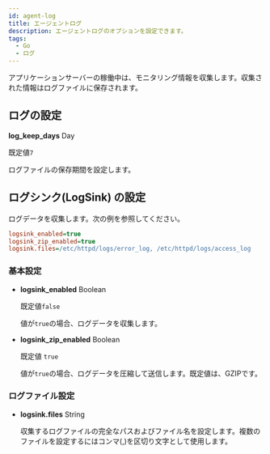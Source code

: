 ```yaml
---
id: agent-log
title: エージェントログ
description: エージェントログのオプションを設定できます。
tags:
  - Go
  - ログ
---
```


アプリケーションサーバーの稼働中は、モニタリング情報を収集します。収集された情報はログファイルに保存されます。

## ログの設定

**log_keep_days** <span class='type'>Day</span>

  既定値`7`

  ログファイルの保存期間を設定します。

## ログシンク(LogSink) の設定

ログデータを収集します。次の例を参照してください。

```ini title='whatap.conf'
logsink_enabled=true
logsink_zip_enabled=true
logsink.files=/etc/httpd/logs/error_log, /etc/httpd/logs/access_log
```

### 基本設定

- **logsink_enabled** <span class='type'>Boolean</span>

  既定値`false`

  値が`true`の場合、ログデータを収集します。

- **logsink_zip_enabled** <span class='type'>Boolean</span>

  既定値 `true`

  値が`true`の場合、ログデータを圧縮して送信します。既定値は、GZIPです。

### ログファイル設定

- **logsink.files** <span class='type'>String</span>

  収集するログファイルの完全なパスおよびファイル名を設定します。複数のファイルを設定するにはコンマ(,)を区切り文字として使用します。
